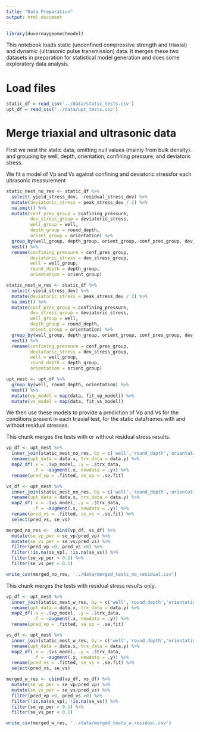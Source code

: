 ```yaml
---
title: "Data Preparation"
output: html_document
---
```


```r
library(duvernaygeomechmodel)
```

This notebook loads static (unconfined compressive strength and triaxial) and 
dynamic (ultrasonic pulse transmission) data. It merges these two datasets
in preparation for statistical model generation and does some exploratory data
analysis.

# Load files

```r
static_df = read_csv('../data/static_tests.csv')
upt_df = read_csv('../data/upt_tests.csv')
```

# Merge triaxial and ultrasonic data

First we nest the static data, omitting null values (mainly from bulk density).
and grouping by well, depth, orientation, confining pressure, and deviatoric 
stress.

We fit a model of Vp and Vs against confining and deviatoric stressfor each 
ultrasonic measurement 
```r
static_nest_no_res <- static_df %>% 
  select(-yield_stress_dev, -residual_stress_dev) %>%
  mutate(deviatoric_stress = peak_stress_dev / 2) %>%
  na.omit() %>%
  mutate(conf_pres_group = confining_pressure, 
         dev_stress_group = deviatoric_stress,
         well_group = well,
         depth_group = round_depth,
         orient_group = orientation) %>%
  group_by(well_group, depth_group, orient_group, conf_pres_group, dev_stress_group) %>%
  nest() %>%
  rename(confining_pressure = conf_pres_group, 
         deviatoric_stress = dev_stress_group,
         well = well_group,
         round_depth = depth_group,
         orientation = orient_group)

static_nest_w_res <- static_df %>% 
  select(-yield_stress_dev) %>%
  mutate(deviatoric_stress = peak_stress_dev / 2) %>%
  na.omit() %>%
  mutate(conf_pres_group = confining_pressure, 
         dev_stress_group = deviatoric_stress,
         well_group = well,
         depth_group = round_depth,
         orient_group = orientation) %>%
  group_by(well_group, depth_group, orient_group, conf_pres_group, dev_stress_group) %>%
  nest() %>%
  rename(confining_pressure = conf_pres_group, 
         deviatoric_stress = dev_stress_group,
         well = well_group,
         round_depth = depth_group,
         orientation = orient_group)

upt_nest <- upt_df %>%
  group_by(well, round_depth, orientation) %>%
  nest() %>%
  mutate(vp_model = map(data, fit_vp_model)) %>%
  mutate(vs_model = map(data, fit_vs_model))
```

We then use these models to provide a prediction of Vp and Vs for the conditions
present in each triaxial test, for the static dataframes with and without residual
stresses.

This chunk merges the tests with or without residual stress results.

```r
vp_df <- upt_nest %>%
  inner_join(static_nest_no_res, by = c('well','round_depth','orientation')) %>%
  rename(upt_data = data.x, trx_data = data.y) %>%
  map2_df(.x = .$vp_model, .y = .$trx_data, 
          .f = ~augment(.x, newdata = .y)) %>%
  rename(pred_vp = .fitted, se_vp = .se.fit)

vs_df <- upt_nest %>%
  inner_join(static_nest_no_res, by = c('well','round_depth','orientation')) %>%
  rename(upt_data = data.x, trx_data = data.y) %>%
  map2_df(.x = .$vs_model, .y = .$trx_data, 
          .f = ~augment(.x, newdata = .y)) %>%
  rename(pred_vs = .fitted, se_vs = .se.fit) %>%
  select(pred_vs, se_vs)

merged_no_res <-  cbind(vp_df, vs_df) %>%
  mutate(se_vp_per = se_vp/pred_vp) %>%
  mutate(se_vs_per = se_vs/pred_vs) %>%
  filter(pred_vp >0, pred_vs >0) %>%
  filter(!is.na(se_vp), !is.na(se_vs)) %>%
  filter(se_vp_per < 0.1) %>%
  filter(se_vs_per < 0.1)

write_csv(merged_no_res, '../data/merged_tests_no_residual.csv')
```

This chunk merges the tests with residual stress results only.

```r
vp_df <- upt_nest %>%
  inner_join(static_nest_w_res, by = c('well','round_depth','orientation')) %>%
  rename(upt_data = data.x, trx_data = data.y) %>%
  map2_df(.x = .$vp_model, .y = .$trx_data, 
          .f = ~augment(.x, newdata = .y)) %>%
  rename(pred_vp = .fitted, se_vp = .se.fit)

vs_df <- upt_nest %>%
  inner_join(static_nest_w_res, by = c('well','round_depth','orientation')) %>%
  rename(upt_data = data.x, trx_data = data.y) %>%
  map2_df(.x = .$vs_model, .y = .$trx_data, 
          .f = ~augment(.x, newdata = .y)) %>%
  rename(pred_vs = .fitted, se_vs = .se.fit) %>%
  select(pred_vs, se_vs)

merged_w_res <- cbind(vp_df, vs_df) %>%
  mutate(se_vp_per = se_vp/pred_vp) %>%
  mutate(se_vs_per = se_vs/pred_vs) %>%
  filter(pred_vp >0, pred_vs >0) %>%
  filter(!is.na(se_vp), !is.na(se_vs)) %>%
  filter(se_vp_per < 0.1) %>%
  filter(se_vs_per < 0.1)

write_csv(merged_w_res, '../data/merged_tests_w_residual.csv')
```
